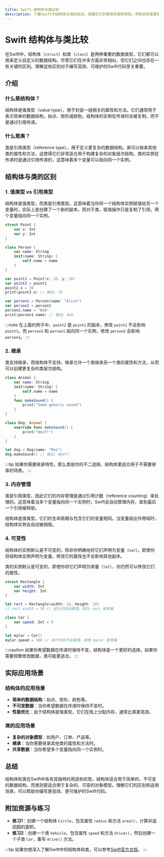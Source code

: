 ```yaml
---
title: Swift 结构体与类比较
description: 了解Swift中结构体与类的区别，掌握它们的使用场景和特性，帮助初学者更好地选择合适的数据类型。
---
```


# Swift 结构体与类比较

在Swift中，结构体（`struct`）和类（`class`）是两种重要的数据类型，它们都可以用来定义自定义的数据结构。尽管它们在许多方面非常相似，但它们之间也存在一些关键的区别。理解这些区别对于编写高效、可维护的Swift代码至关重要。

## 介绍

### 什么是结构体？

结构体是值类型（value type），用于封装一组相关的属性和方法。它们通常用于表示简单的数据结构，如点、矩形或颜色。结构体的实例在传递时会被复制，而不是通过引用传递。

### 什么是类？

类是引用类型（reference type），用于定义更复杂的数据结构。类可以继承其他类的属性和方法，这使得它们非常适合用于构建复杂的对象层次结构。类的实例在传递时是通过引用传递的，这意味着多个变量可以指向同一个实例。

## 结构体与类的区别

### 1. 值类型 vs 引用类型

结构体是值类型，而类是引用类型。这意味着当你将一个结构体实例赋值给另一个变量时，实际上是创建了一个新的副本。而对于类，赋值操作只是复制了引用，两个变量指向同一个实例。

```swift
struct Point {
    var x: Int
    var y: Int
}

class Person {
    var name: String
    init(name: String) {
        self.name = name
    }
}

var point1 = Point(x: 10, y: 20)
var point2 = point1
point2.x = 30
print(point1.x) // 输出: 10

var person1 = Person(name: "Alice")
var person2 = person1
person2.name = "Bob"
print(person1.name) // 输出: Bob
```

:::note
在上面的例子中，`point2` 是 `point1` 的副本，修改 `point2` 不会影响 `point1`。而 `person2` 和 `person1` 指向同一个实例，修改 `person2` 会影响 `person1`。
:::

### 2. 继承

类支持继承，而结构体不支持。继承允许一个类继承另一个类的属性和方法，从而可以创建更复杂的类层次结构。

```swift
class Animal {
    var name: String
    init(name: String) {
        self.name = name
    }
    func makeSound() {
        print("Some generic sound")
    }
}

class Dog: Animal {
    override func makeSound() {
        print("Woof!")
    }
}

let dog = Dog(name: "Rex")
dog.makeSound() // 输出: Woof!
```

:::tip
如果你需要继承特性，那么类是你的不二选择。结构体更适合用于不需要继承的场景。
:::

### 3. 内存管理

类是引用类型，因此它们的内存管理是通过引用计数（reference counting）来处理的。这意味着当多个变量指向同一个实例时，Swift会自动管理内存，直到最后一个引用被释放。

结构体是值类型，它们的生命周期与包含它们的变量相同。当变量超出作用域时，结构体实例会自动被销毁。

### 4. 可变性

结构体的实例默认是不可变的，除非你明确地将它们声明为变量（`var`）。即使你将结构体实例声明为变量，修改它的属性也不会影响其他副本。

类的实例默认是可变的，即使你将它们声明为常量（`let`），你仍然可以修改它们的属性。

```swift
struct Rectangle {
    var width: Int
    var height: Int
}

let rect = Rectangle(width: 10, height: 20)
// rect.width = 30 // 这行代码会报错，因为 rect 是常量

class Car {
    var speed: Int = 0
}

let myCar = Car()
myCar.speed = 100 // 这行代码不会报错，即使 myCar 是常量
```

:::caution
如果你希望数据在传递时保持不变，结构体是一个更好的选择。如果你需要频繁修改数据，类可能更适合。
:::

## 实际应用场景

### 结构体的应用场景

- **简单的数据结构**：如点、矩形、颜色等。
- **不可变数据**：当你希望数据在传递时保持不变时。
- **性能优化**：由于结构体是值类型，它们在栈上分配内存，通常比类更高效。

### 类的应用场景

- **复杂的对象模型**：如用户、订单、产品等。
- **继承**：当你需要继承其他类的属性和方法时。
- **共享数据**：当你希望多个变量指向同一个实例时。

## 总结

结构体和类在Swift中各有其独特的用途和优势。结构体适合用于简单的、不可变的数据结构，而类则更适合用于复杂的、可变的对象模型。理解它们的区别和适用场景，可以帮助你编写更高效、更可维护的Swift代码。

## 附加资源与练习

- **练习1**：创建一个结构体 `Circle`，包含属性 `radius` 和方法 `area()`，计算并返回圆的面积。
- **练习2**：创建一个类 `Vehicle`，包含属性 `speed` 和方法 `drive()`，然后创建一个子类 `Car`，重写 `drive()` 方法。

:::tip
如果你想深入了解Swift中的结构体和类，可以参考[Swift官方文档](https://docs.swift.org/swift-book/LanguageGuide/ClassesAndStructures.html)。
:::